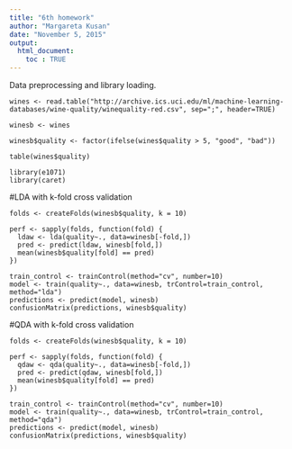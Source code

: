 ```yaml
---
title: "6th homework"
author: "Margareta Kusan"
date: "November 5, 2015"
output: 
  html_document:
    toc : TRUE
---
```


Data preprocessing and library loading.

```
wines <- read.table("http://archive.ics.uci.edu/ml/machine-learning-databases/wine-quality/winequality-red.csv", sep=";", header=TRUE)

winesb <- wines

winesb$quality <- factor(ifelse(wines$quality > 5, "good", "bad")) 

table(wines$quality)

library(e1071)
library(caret)

```
#LDA with k-fold cross validation

```
folds <- createFolds(winesb$quality, k = 10)

perf <- sapply(folds, function(fold) {
  ldaw <- lda(quality~., data=winesb[-fold,])
  pred <- predict(ldaw, winesb[fold,])
  mean(winesb$quality[fold] == pred)
})

train_control <- trainControl(method="cv", number=10)
model <- train(quality~., data=winesb, trControl=train_control, method="lda")
predictions <- predict(model, winesb)
confusionMatrix(predictions, winesb$quality)

```

#QDA with k-fold cross validation

```
folds <- createFolds(winesb$quality, k = 10)

perf <- sapply(folds, function(fold) {
  qdaw <- qda(quality~., data=winesb[-fold,])
  pred <- predict(qdaw, winesb[fold,])
  mean(winesb$quality[fold] == pred)
})

train_control <- trainControl(method="cv", number=10)
model <- train(quality~., data=winesb, trControl=train_control, method="qda")
predictions <- predict(model, winesb)
confusionMatrix(predictions, winesb$quality)

```
